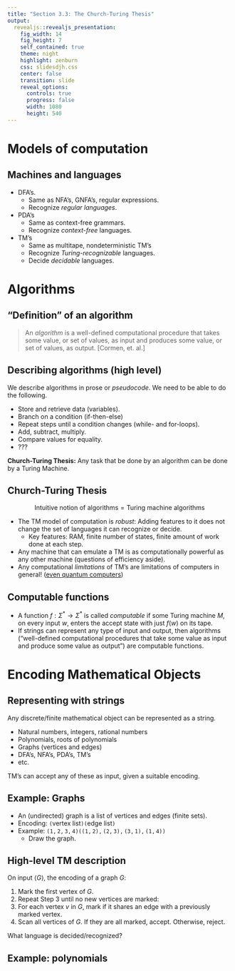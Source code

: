 ```yaml
---
title: "Section 3.3: The Church-Turing Thesis"
output: 
  revealjs::revealjs_presentation:
    fig_width: 14 
    fig_height: 7
    self_contained: true
    theme: night
    highlight: zenburn
    css: slidesdjh.css
    center: false
    transition: slide
    reveal_options:
      controls: true
      progress: false
      width: 1080
      height: 540
---
```


# Models of computation

## Machines and languages

- DFA's. 
    - Same as NFA's, GNFA's, regular expressions.
    - Recognize *regular languages*.
- PDA's 
    - Same as context-free grammars.
    - Recognize *context-free* languages.
- TM's
    - Same as multitape, nondeterministic TM's
    - Recognize *Turing-recognizable* languages.
    - Decide *decidable* languages.

# Algorithms

## "Definition" of an algorithm

> An *algorithm* is a well-defined computational procedure that takes some value, or set of values, as input and produces some value, or set of values, as output.  [Cormen, et. al.] 

## Describing algorithms (high level)

We describe algorithms in prose or *pseudocode*. We need to be able to do the following.

- Store and retrieve data (variables).
- Branch on a condition (if-then-else)
- Repeat steps until a condition changes (while- and for-loops).
- Add, subtract, multiply.
- Compare values for equality.
- ???

**Church-Turing Thesis:** Any task that be done by an algorithm can be done by a Turing Machine.

## Church-Turing Thesis

$$
\text{Intuitive notion of algorithms} = \text{Turing machine algorithms}
$$

- The TM model of computation is *robust*: Adding features to it does not change the set of languages it can recognize or decide.
    - Key features: RAM, finite number of states, finite amount of work done at each step.
- Any machine that can emulate a TM is as computationally powerful as any other machine (questions of efficiency aside).
- Any computational *limitations* of TM's are limitations of computers in general! ([even quantum computers](https://doi.org/10.1098/rspa.1985.0070))

## Computable functions

- A function $f:\Sigma^\ast \longrightarrow \Sigma^\ast$ is called *computable* if some Turing machine $M$, on every input $w$, enters the accept state with just $f(w)$ on its tape.
- If strings can represent any type of input and output, then algorithms ("well-defined computational procedures that take some value as input and produce some value as output") are computable functions.

# Encoding Mathematical Objects

## Representing with strings

Any discrete/finite mathematical object can be represented as a string.

- Natural numbers, integers, rational numbers
- Polynomials, roots of polynomials
- Graphs (vertices and edges)
- DFA's, NFA's, PDA's, TM's
- etc.

TM's can accept any of these as input, given a suitable encoding.

## Example: Graphs

- An (undirected) graph is a list of vertices and edges (finite sets).
- Encoding: $\mathtt{(}\text{vertex list}\mathtt{)}\mathtt{(}\text{edge list}\mathtt{)}$
- Example: $\mathtt{(1,2,3,4)((1,2),(2,3),(3,1),(1,4))}$ 
    - Draw the graph.

## High-level TM description 

On input $\langle G \rangle$, the encoding of a graph $G$:

1. Mark the first vertex of $G$.
2. Repeat Step 3 until no new vertices are marked: 
3. For each vertex $v$ in $G$, mark if it shares an edge with a previously marked vertex.
4. Scan all vertices of $G$. If they are all marked, accept. Otherwise, reject.

What language is decided/recognized?

## Example: polynomials

